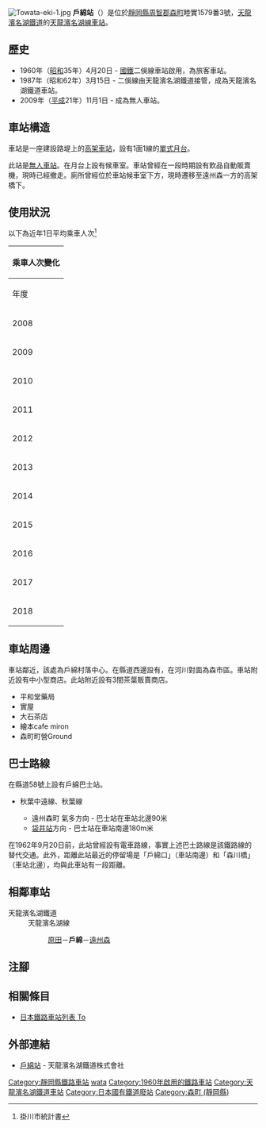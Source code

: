 {{NoteTA
|T=zh-hans:户绵站;zh-hk:戶綿站;zh-tw:戶綿車站;
|1=zh-hans:户绵站;zh-hk:戶綿站;zh-tw:戶綿車站;
}}
{{Infobox station
|公司色 = #4D7F54
|站名 = 戶綿
|圖片 = Towata stn.jpg
|圖片說明 = 車站入口
|日文原名 = 戸綿
|平假名 = とわた
|羅馬拼音 = TOWATA
|副站名 = 
|電報略號 = 
|所在地 = {{JPN}}[[靜岡縣|靜岡縣]][[周智郡|周智郡]][[森町_(靜岡縣)|森町]]睦實1579番3號
|座標 = {{coord|34|49|53.23|N|137|55|50.80|E|type:railwaystation_region:JP-24|display=inline,title}}
|車站構造 = [[高架車站|高架車站]]（路堤上）
|月台配置 = 1面1線
|啟用年月日 = 1960年（[[昭和|昭和]]35年）4月20日
|廢站年月日 = 
|乘客人數 = 147
|上下車人次 = 
|統計年度 = 2018
|轉車 = 
|全寬備註 = [[無人車站|無人車站]]
|adjacent = {{Adjacent stations|system=天龍濱名湖鐵道|line=天龍濱名湖線|left=原田|right=遠州森|note-left=2.6km|note-mid=距離[[掛川站|掛川]]12.0km|note-right=0.8km}}
}}
[[File:Towata-eki-1.jpg|thumb]]
'''戶綿站'''（{{jpn|j=戸綿駅|hg=とわたえき|rm=Towata eki|f=y}}）是位於[[靜岡縣|靜岡縣]][[周智郡|周智郡]][[森町_(靜岡縣)|森町]]睦實1579番3號，[[天龍濱名湖鐵道|天龍濱名湖鐵道]]的[[天龍濱名湖線|天龍濱名湖線]][[鐵路車站|車站]]。

== 歷史 ==
* 1960年（[[昭和|昭和]]35年）4月20日 - [[日本國有鐵道|國鐵]]二俁線車站啟用，為旅客車站。
* 1987年（昭和62年）3月15日 - 二俁線由天龍濱名湖鐵道接管，成為天龍濱名湖鐵道車站。
* 2009年（[[平成|平成]]21年）11月1日 - 成為無人車站。

== 車站構造 ==
車站是一座建設路堤上的[[高架車站|高架車站]]，設有1面1線的[[單式月台|單式月台]]。

此站是[[無人車站|無人車站]]。在月台上設有候車室。車站曾經在一段時期設有飲品自動販賣機，現時已經撤走。廁所曾經位於車站候車室下方，現時遷移至遠州森一方的高架橋下。

== 使用狀況 ==
以下為近年1日平均乘車人次<ref>掛川市統計書</ref>

{| class="wikitable" style="margin: 1em 0.2em; text-align: center; font-size: 90%;"
|- style="background: #ddd;"
!colspan="2"|乘車人次變化
|-
!年度
!一日平均<br>乘車人次
|-
|2008
|184
|-
|2009
|164
|-
|2010
|132
|-
|2011
|105
|-
|2012
|102
|-
|2013
|101
|-
|2014
|116
|-
|2015
|129
|-
|2016
|128
|-
|2017
|130
|-
|2018
|147
|}
== 車站周邊 ==
車站鄰近{{Translink|ja|静岡県道58号袋井春野線|靜岡縣道58號袋井春野線}}，該處為戶綿村落中心。在縣道西邊設有{{Translink|ja|太田川 (静岡県)|太田川 (靜岡縣)|太田川}}，在河川對面為森市區。車站附近設有中小型商店。此站附近設有3間茶葉販賣商店。

*平和堂藥局
*實屋
*大石茶店
*繪本cafe miron
*森町町營Ground

==巴士路線==
在縣道58號上設有戶綿巴士站。
*{{Translink|ja|秋葉バスサービス|秋葉巴士服務}} 秋葉中遠線、秋葉線
**遠州森町 氣多方向 - 巴士站在車站北邊90米
**[[袋井站|袋井站]]方向 - 巴士站在車站南邊180m米

在1962年9月20日前，此站曾經設有電車{{Translink|ja|静岡鉄道秋葉線|秋葉線|靜岡鐵道秋葉線}}路線，事實上述巴士路線是該鐵路線的替代交通。此外，距離此站最近的停留場是「戶綿口」（車站南邊）和「森川橋」（車站北邊），均與此車站有一段距離。

== 相鄰車站 ==
; 天龍濱名湖鐵道
: 天龍濱名湖線
:: [[原田站_(靜岡縣)|原田]]－'''戶綿'''－[[遠州森站|遠州森]]
== 注腳 ==
{{Reflist}}
== 相關條目 ==
* [[日本鐵路車站列表_To|日本鐵路車站列表 To]]
== 外部連結 ==
* [https://www.tenhama.co.jp/about/station/towata/ 戶綿站] {{Wayback|url=https://www.tenhama.co.jp/about/station/towata/ |date=20201120121640 }}{{ja icon}} - 天龍濱名湖鐵道株式會社
{{天龍濱名湖線}}
{{DEFAULTSORT:Towata}}
[[Category:靜岡縣鐵路車站|Category:靜岡縣鐵路車站]]
[[Category:日本鐵路車站_To|wata]]
[[Category:1960年啟用的鐵路車站|Category:1960年啟用的鐵路車站]]
[[Category:天龍濱名湖鐵道車站|Category:天龍濱名湖鐵道車站]]
[[Category:日本國有鐵道廢站|Category:日本國有鐵道廢站]]
[[Category:森町_(靜岡縣)|Category:森町 (靜岡縣)]]